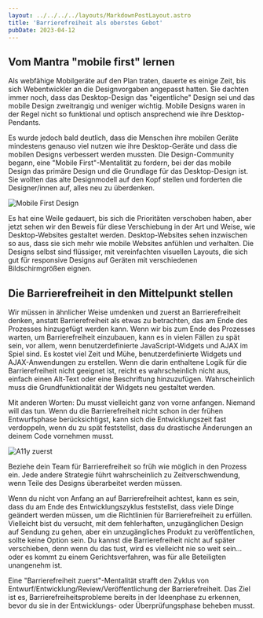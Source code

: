 ```yaml
---
layout: ../../../../layouts/MarkdownPostLayout.astro
title: 'Barrierefreiheit als oberstes Gebot'
pubDate: 2023-04-12
---
```


## Vom Mantra "mobile first" lernen

Als webfähige Mobilgeräte auf den Plan traten, dauerte es einige Zeit, bis sich Webentwickler an die Designvorgaben angepasst
hatten. Sie dachten immer noch, dass das Desktop-Design das "eigentliche" Design sei und das mobile Design zweitrangig und
weniger wichtig. Mobile Designs waren in der Regel nicht so funktional und optisch ansprechend wie ihre Desktop-Pendants.

Es wurde jedoch bald deutlich, dass die Menschen ihre mobilen Geräte mindestens genauso viel nutzen wie ihre Desktop-Geräte
und dass die mobilen Designs verbessert werden mussten. Die Design-Community begann, eine "Mobile First"-Mentalität zu fordern,
bei der das mobile Design das primäre Design und die Grundlage für das Desktop-Design ist. Sie wollten das alte Designmodell auf
den Kopf stellen und forderten die Designer/innen auf, alles neu zu überdenken.

![Mobile First Design](/images/inklusives-design/mobile-first2.png)

Es hat eine Weile gedauert, bis sich die Prioritäten verschoben haben, aber jetzt sehen wir den Beweis für diese Verschiebung
in der Art und Weise, wie Desktop-Websites gestaltet werden. Desktop-Websites sehen inzwischen so aus, dass sie sich mehr wie
mobile Websites anfühlen und verhalten. Die Designs selbst sind flüssiger, mit vereinfachten visuellen Layouts, die sich gut für
responsive Designs auf Geräten mit verschiedenen Bildschirmgrößen eignen.

## Die Barrierefreiheit in den Mittelpunkt stellen

Wir müssen in ähnlicher Weise umdenken und zuerst an Barrierefreiheit denken, anstatt Barrierefreiheit als etwas zu betrachten, das
am Ende des Prozesses hinzugefügt werden kann. Wenn wir bis zum Ende des Prozesses warten, um Barrierefreiheit einzubauen, kann es
in vielen Fällen zu spät sein, vor allem, wenn benutzerdefinierte JavaScript-Widgets und AJAX im Spiel sind. Es kostet viel Zeit
und Mühe, benutzerdefinierte Widgets und AJAX-Anwendungen zu erstellen. Wenn die darin enthaltene Logik für die Barrierefreiheit
nicht geeignet ist, reicht es wahrscheinlich nicht aus, einfach einen Alt-Text oder eine Beschriftung hinzuzufügen. Wahrscheinlich
muss die Grundfunktionalität der Widgets neu gestaltet werden.

Mit anderen Worten: Du musst vielleicht ganz von vorne anfangen. Niemand will das tun. Wenn du die Barrierefreiheit nicht schon
in der frühen Entwurfsphase berücksichtigst, kann sich die Entwicklungszeit fast verdoppeln, wenn du zu spät feststellst, dass
du drastische Änderungen an deinem Code vornehmen musst.

![A11y zuerst](/images/inklusives-design/a11y-first.png)

Beziehe dein Team für Barrierefreiheit so früh wie möglich in den Prozess ein. Jede andere Strategie führt wahrscheinlich zu
Zeitverschwendung, wenn Teile des Designs überarbeitet werden müssen.

Wenn du nicht von Anfang an auf Barrierefreiheit achtest, kann es sein, dass du am Ende des Entwicklungszyklus feststellst, dass
viele Dinge geändert werden müssen, um die Richtlinien für Barrierefreiheit zu erfüllen. Vielleicht bist du versucht, mit dem
fehlerhaften, unzugänglichen Design auf Sendung zu gehen, aber ein unzugängliches Produkt zu veröffentlichen, sollte keine Option
sein. Du kannst die Barrierefreiheit nicht auf später verschieben, denn wenn du das tust, wird es vielleicht nie so weit sein...
oder es kommt zu einem Gerichtsverfahren, was für alle Beteiligten unangenehm ist.

Eine "Barrierefreiheit zuerst"-Mentalität strafft den Zyklus von Entwurf/Entwicklung/Review/Veröffentlichung der Barrierefreiheit.
Das Ziel ist es, Barrierefreiheitsprobleme bereits in der Ideenphase zu erkennen, bevor du sie in der Entwicklungs- oder
Überprüfungsphase beheben musst.
